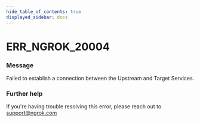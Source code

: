```yaml
---
hide_table_of_contents: true
displayed_sidebar: docs
---
```



# ERR_NGROK_20004

### Message

Failed to establish a connection between the Upstream and Target Services.

<ErrorDetails error="err_ngrok_20004" />

### Further help

If you're having trouble resolving this error, please reach out to [support@ngrok.com](mailto:support@ngrok.com?subject=Help%20with%20ERR_NGROK_20004)

